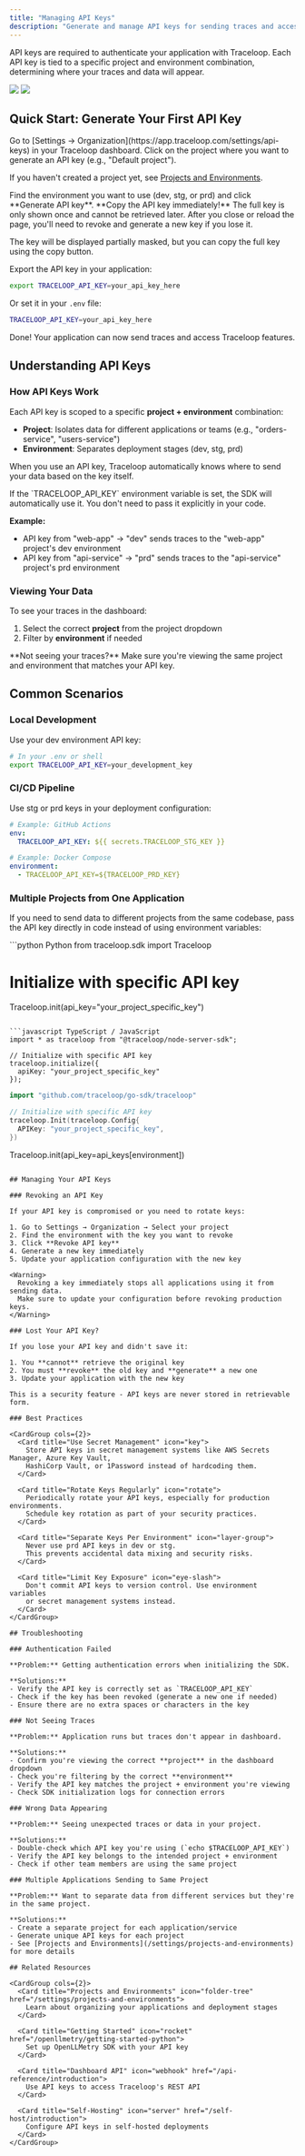 ```yaml
---
title: "Managing API Keys"
description: "Generate and manage API keys for sending traces and accessing Traceloop features"
---
```


API keys are required to authenticate your application with Traceloop. Each API key is tied to a specific project and environment combination, determining where your traces and data will appear.

<Frame>
  <img className="block dark:hidden" src="/img/settings/project-light.png" />
  <img className="hidden dark:block" src="/img/settings/project-dark.png" />
</Frame>

## Quick Start: Generate Your First API Key

<Steps>
<Step title="Navigate to Settings">
Go to [Settings → Organization](https://app.traceloop.com/settings/api-keys) in your Traceloop dashboard.
</Step>

<Step title="Select Your Project">
Click on the project where you want to generate an API key (e.g., "Default project").

If you haven't created a project yet, see [Projects and Environments](/settings/projects-and-environments).
</Step>

<Step title="Generate API Key for an Environment">
Find the environment you want to use (dev, stg, or prd) and click **Generate API key**.

<Warning>
  **Copy the API key immediately!** The full key is only shown once and cannot be retrieved later.
  After you close or reload the page, you'll need to revoke and generate a new key if you lose it.
</Warning>

The key will be displayed partially masked, but you can copy the full key using the copy button.
</Step>

<Step title="Set as Environment Variable">
Export the API key in your application:

```bash
export TRACELOOP_API_KEY=your_api_key_here
```

Or set it in your `.env` file:

```bash
TRACELOOP_API_KEY=your_api_key_here
```
</Step>
</Steps>

Done! Your application can now send traces and access Traceloop features.

## Understanding API Keys

### How API Keys Work

Each API key is scoped to a specific **project + environment** combination:
- **Project**: Isolates data for different applications or teams (e.g., "orders-service", "users-service")
- **Environment**: Separates deployment stages (dev, stg, prd)

When you use an API key, Traceloop automatically knows where to send your data based on the key itself.

<Note>
  If the `TRACELOOP_API_KEY` environment variable is set, the SDK will automatically use it. You don't need to pass it explicitly in your code.
</Note>

**Example:**
- API key from "web-app" → "dev" sends traces to the "web-app" project's dev environment
- API key from "api-service" → "prd" sends traces to the "api-service" project's prd environment

### Viewing Your Data

To see your traces in the dashboard:
1. Select the correct **project** from the project dropdown
2. Filter by **environment** if needed

<Tip>
  **Not seeing your traces?** Make sure you're viewing the same project and environment
  that matches your API key.
</Tip>

## Common Scenarios

### Local Development

Use your dev environment API key:

```bash
# In your .env or shell
export TRACELOOP_API_KEY=your_development_key
```

### CI/CD Pipeline

Use stg or prd keys in your deployment configuration:

```yaml
# Example: GitHub Actions
env:
  TRACELOOP_API_KEY: ${{ secrets.TRACELOOP_STG_KEY }}
```

```yaml
# Example: Docker Compose
environment:
  - TRACELOOP_API_KEY=${TRACELOOP_PRD_KEY}
```

### Multiple Projects from One Application

If you need to send data to different projects from the same codebase, pass the API key directly in code instead of using environment variables:

<CodeGroup>
```python Python
from traceloop.sdk import Traceloop

# Initialize with specific API key
Traceloop.init(api_key="your_project_specific_key")
```

```javascript TypeScript / JavaScript
import * as traceloop from "@traceloop/node-server-sdk";

// Initialize with specific API key
traceloop.initialize({
  apiKey: "your_project_specific_key"
});
```

```go Go
import "github.com/traceloop/go-sdk/traceloop"

// Initialize with specific API key
traceloop.Init(traceloop.Config{
  APIKey: "your_project_specific_key",
})
```
</CodeGroup>


Traceloop.init(api_key=api_keys[environment])
```

## Managing Your API Keys

### Revoking an API Key

If your API key is compromised or you need to rotate keys:

1. Go to Settings → Organization → Select your project
2. Find the environment with the key you want to revoke
3. Click **Revoke API key**
4. Generate a new key immediately
5. Update your application configuration with the new key

<Warning>
  Revoking a key immediately stops all applications using it from sending data.
  Make sure to update your configuration before revoking production keys.
</Warning>

### Lost Your API Key?

If you lose your API key and didn't save it:

1. You **cannot** retrieve the original key
2. You must **revoke** the old key and **generate** a new one
3. Update your application with the new key

This is a security feature - API keys are never stored in retrievable form.

### Best Practices

<CardGroup cols={2}>
  <Card title="Use Secret Management" icon="key">
    Store API keys in secret management systems like AWS Secrets Manager, Azure Key Vault,
    HashiCorp Vault, or 1Password instead of hardcoding them.
  </Card>

  <Card title="Rotate Keys Regularly" icon="rotate">
    Periodically rotate your API keys, especially for production environments.
    Schedule key rotation as part of your security practices.
  </Card>

  <Card title="Separate Keys Per Environment" icon="layer-group">
    Never use prd API keys in dev or stg.
    This prevents accidental data mixing and security risks.
  </Card>

  <Card title="Limit Key Exposure" icon="eye-slash">
    Don't commit API keys to version control. Use environment variables
    or secret management systems instead.
  </Card>
</CardGroup>

## Troubleshooting

### Authentication Failed

**Problem:** Getting authentication errors when initializing the SDK.

**Solutions:**
- Verify the API key is correctly set as `TRACELOOP_API_KEY`
- Check if the key has been revoked (generate a new one if needed)
- Ensure there are no extra spaces or characters in the key

### Not Seeing Traces

**Problem:** Application runs but traces don't appear in dashboard.

**Solutions:**
- Confirm you're viewing the correct **project** in the dashboard dropdown
- Check you're filtering by the correct **environment**
- Verify the API key matches the project + environment you're viewing
- Check SDK initialization logs for connection errors

### Wrong Data Appearing

**Problem:** Seeing unexpected traces or data in your project.

**Solutions:**
- Double-check which API key you're using (`echo $TRACELOOP_API_KEY`)
- Verify the API key belongs to the intended project + environment
- Check if other team members are using the same project

### Multiple Applications Sending to Same Project

**Problem:** Want to separate data from different services but they're in the same project.

**Solutions:**
- Create a separate project for each application/service
- Generate unique API keys for each project
- See [Projects and Environments](/settings/projects-and-environments) for more details

## Related Resources

<CardGroup cols={2}>
  <Card title="Projects and Environments" icon="folder-tree" href="/settings/projects-and-environments">
    Learn about organizing your applications and deployment stages
  </Card>

  <Card title="Getting Started" icon="rocket" href="/openllmetry/getting-started-python">
    Set up OpenLLMetry SDK with your API key
  </Card>

  <Card title="Dashboard API" icon="webhook" href="/api-reference/introduction">
    Use API keys to access Traceloop's REST API
  </Card>

  <Card title="Self-Hosting" icon="server" href="/self-host/introduction">
    Configure API keys in self-hosted deployments
  </Card>
</CardGroup>

